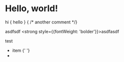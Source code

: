 
# Hello,    world!

<Foo bg='red'>
   <div style={{   display:   'block'}   }>
      <Bar    >hi    </Bar>
       {  hello       }
       {     /* another comment */}
       </div>
</Foo>

asdfsdf <strong style={{fontWeight: 'bolder'}}>asdfasdf</strong>

<Foo/>
test

<ul>
      <li   >item    {' '} </li>
      <li/>
        </ul >

